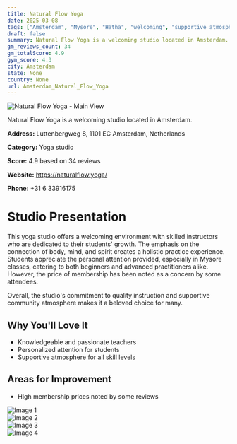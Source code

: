 ```yaml
---
title: Natural Flow Yoga
date: 2025-03-08
tags: ["Amsterdam", "Mysore", "Hatha", "welcoming", "supportive atmosphere", "Amsterdam"]  
draft: false
summary: Natural Flow Yoga is a welcoming studio located in Amsterdam.
gm_reviews_count: 34
gm_totalScore: 4.9
gym_score: 4.3
city: Amsterdam
state: None
country: None
url: Amsterdam_Natural_Flow_Yoga
---
```


<div className="aspect-[16/9] relative my-8">
  <img 
    src="https://lh5.googleusercontent.com/p/AF1QipNTGVqzJQOpVbD8qpem7d6ofiG6H2XRSygzijbK=w1920-h1080-k-no"
    alt="Natural Flow Yoga - Main View"
    className="object-cover absolute inset-0 w-full h-full rounded-lg"
  />
</div>

Natural Flow Yoga is a welcoming studio located in Amsterdam.

**Address:** Luttenbergweg 8, 1101 EC Amsterdam, Netherlands

**Category:** Yoga studio

**Score:** 4.9 based on 34 reviews

**Website:** https://naturalflow.yoga/

**Phone:** +31 6 33916175

# Studio Presentation

This yoga studio offers a welcoming environment with skilled instructors who are dedicated to their students' growth. The emphasis on the connection of body, mind, and spirit creates a holistic practice experience. Students appreciate the personal attention provided, especially in Mysore classes, catering to both beginners and advanced practitioners alike. However, the price of membership has been noted as a concern by some attendees.

Overall, the studio's commitment to quality instruction and supportive community atmosphere makes it a beloved choice for many.

## Why You'll Love It

- Knowledgeable and passionate teachers
- Personalized attention for students
- Supportive atmosphere for all skill levels

## Areas for Improvement

- High membership prices noted by some reviews

<div className="grid grid-cols-1 xl:grid-cols-2 gap-4 my-8">
<div className="aspect-[4/3] relative"><img src="https://lh5.googleusercontent.com/p/AF1QipPLdybliFIcsbx6G2K-IdMs44cTHYb7yv16LZp_=w1920-h1080-k-no" alt="Image 1" className="object-cover absolute inset-0 w-full h-full rounded-lg" /></div>
<div className="aspect-[4/3] relative"><img src="https://lh5.googleusercontent.com/p/AF1QipM5EuZlWGbZoLh_vDhep8cVTTxN3Gr85lvy7m20=w1920-h1080-k-no" alt="Image 2" className="object-cover absolute inset-0 w-full h-full rounded-lg" /></div>
<div className="aspect-[4/3] relative"><img src="https://lh5.googleusercontent.com/p/AF1QipPlgtDi8HYjFwBaRBlBtnrczkXwf3db-bkkczoc=w1920-h1080-k-no" alt="Image 3" className="object-cover absolute inset-0 w-full h-full rounded-lg" /></div>
<div className="aspect-[4/3] relative"><img src="https://lh5.googleusercontent.com/p/AF1QipOnfBrPP3HWxn1fL0wPib3ESoEsBfWQl27TrOom=w1920-h1080-k-no" alt="Image 4" className="object-cover absolute inset-0 w-full h-full rounded-lg" /></div>
</div>